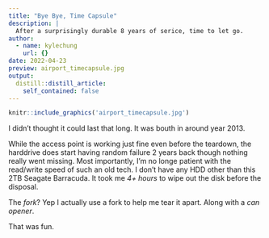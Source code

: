 ```yaml
---
title: "Bye Bye, Time Capsule"
description: |
  After a surprisingly durable 8 years of serice, time to let go.
author:
  - name: kylechung
    url: {}
date: 2022-04-23
preview: airport_timecapsule.jpg
output:
  distill::distill_article:
    self_contained: false
---
```


```r
knitr::include_graphics('airport_timecapsule.jpg')
```

I didn't thought it could last that long.
It was bouth in around year 2013.

While the access point is working just fine even before the teardown,
the harddrive does start having random failure 2 years back though nothing really went missing.
Most importantly,
I'm no longe patient with the read/write speed of such an old tech.
I don't have any HDD other than this 2TB Seagate Barracuda.
It took me _4+ hours_ to wipe out the disk before the disposal.

The _fork_?
Yep I actually use a fork to help me tear it apart.
Along with a _can opener_.

That was fun.
